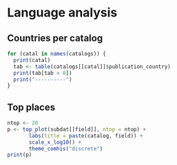 # Language analysis

## Countries per catalog

```r
for (catal in names(catalogs)) {
  print(catal)
  tab <- table(catalogs[[catal]]$publication_country)
  print(tab[tab > 0])
  print("----------")
}
```


## Top places

```r
ntop <- 20
p <- top_plot(subdat[[field]], ntop = ntop) +
       labs(title = paste(catalog, field)) +
       scale_x_log10() +
       theme_comhis("discrete")
print(p)
```

